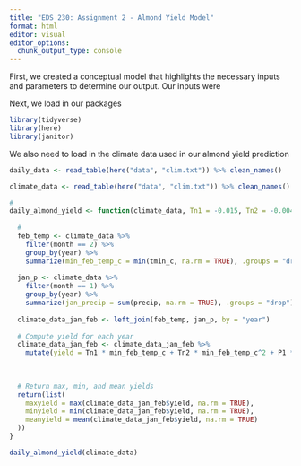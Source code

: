 ```yaml
---
title: "EDS 230: Assignment 2 - Almond Yield Model"
format: html
editor: visual
editor_options: 
  chunk_output_type: console
---
```


First, we created a conceptual model that highlights the necessary inputs and parameters to determine our output. Our inputs were 


Next, we load in our packages

```r
library(tidyverse)
library(here)
library(janitor)
```

We also need to load in the climate data used in our almond yield prediction
```r
daily_data <- read_table(here("data", "clim.txt")) %>% clean_names()

climate_data <- read_table(here("data", "clim.txt")) %>% clean_names()

```

```r

#
daily_almond_yield <- function(climate_data, Tn1 = -0.015, Tn2 = -0.0046, P1 = -0.07, P2 = 0.0043, i = 0.28) {
  
  #
  feb_temp <- climate_data %>%
    filter(month == 2) %>% 
    group_by(year) %>%
    summarize(min_feb_temp_c = min(tmin_c, na.rm = TRUE), .groups = "drop") 
  
  jan_p <- climate_data %>%
    filter(month == 1) %>% 
    group_by(year) %>% 
    summarize(jan_precip = sum(precip, na.rm = TRUE), .groups = "drop") 
  
  climate_data_jan_feb <- left_join(feb_temp, jan_p, by = "year")
  
  # Compute yield for each year
  climate_data_jan_feb <- climate_data_jan_feb %>%
    mutate(yield = Tn1 * min_feb_temp_c + Tn2 * min_feb_temp_c^2 + P1 * jan_precip + P2 * jan_precip^2 + i)
  
  
  
  # Return max, min, and mean yields
  return(list(
    maxyield = max(climate_data_jan_feb$yield, na.rm = TRUE),
    minyield = min(climate_data_jan_feb$yield, na.rm = TRUE),
    meanyield = mean(climate_data_jan_feb$yield, na.rm = TRUE)
  ))
}
```


```r
daily_almond_yield(climate_data)
```

